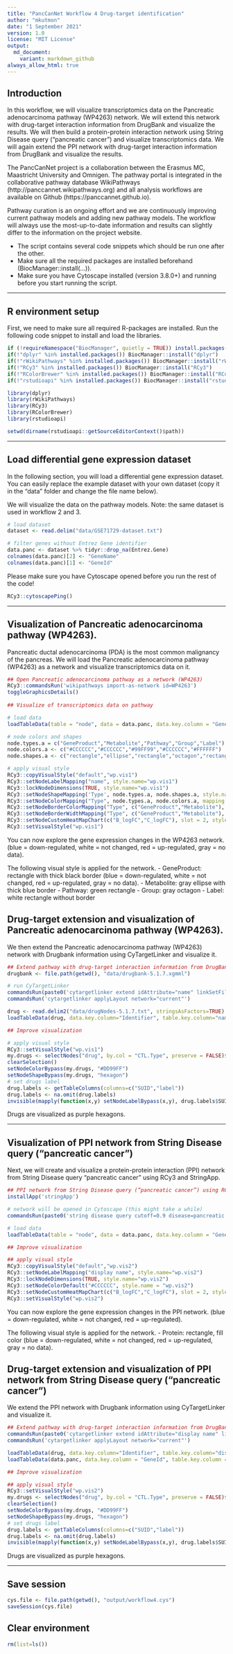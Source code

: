 ```yaml
---
title: "PancCanNet Workflow 4 Drug-target identification"
author: "mkutmon"
date: "1 September 2021"
version: 1.0
license: "MIT License"
output: 
  md_document:
    variant: markdown_github
always_allow_html: true
---
```

## Introduction

In this workflow, we will visualize transcriptomics data on the Pancreatic adenocarcinoma pathway (WP4263) network. We will extend this network with drug-target interaction information from DrugBank and visualize the results. We will then build a protein-protein interaction network using String Disease query (“pancreatic cancer”) and visualize transcriptomics data. We will again extend the PPI network with drug-target interaction information from DrugBank and visualize the results.

The PancCanNet project is a collaboration between the Erasmus MC, Maastricht University and Omnigen. The pathway portal is integrated in the collaborative pathway database WikiPathways (http://panccannet.wikipathways.org) and all analysis workflows are available on Github (https://panccannet.github.io). 

Pathway curation is an ongoing effort and we are continuously improving current pathway models and adding new pathway models. The workflow will always use the most-up-to-date information and results can slightly differ to the information on the project website. 

* The script contains several code snippets which should be run one after the other. 
* Make sure all the required packages are installed beforehand (BiocManager::install(...)). 
* Make sure you have Cytoscape installed (version 3.8.0+) and running before you start running the script. 

*** 

## R environment setup

First, we need to make sure all required R-packages are installed. Run the following code snippet to install and load the libraries. 
```r
if (!requireNamespace("BiocManager", quietly = TRUE)) install.packages("BiocManager")
if(!"dplyr" %in% installed.packages()) BiocManager::install("dplyr")
if(!"rWikiPathways" %in% installed.packages()) BiocManager::install("rWikiPathways")
if(!"RCy3" %in% installed.packages()) BiocManager::install("RCy3")
if(!"RColorBrewer" %in% installed.packages()) BiocManager::install("RColorBrewer")
if(!"rstudioapi" %in% installed.packages()) BiocManager::install("rstudioapi")

library(dplyr)
library(rWikiPathways)
library(RCy3)
library(RColorBrewer)
library(rstudioapi) 

setwd(dirname(rstudioapi::getSourceEditorContext()$path))
```

*** 

## Load differential gene expression dataset
In the following section, you will load a differential gene expression dataset. You can easily replace the example dataset with your own dataset (copy it in the "data" folder and change the file name below). 

We will visualize the data on the pathway models. Note: the same dataset is used in workflow 2 and 3.
```r
# load dataset 
dataset <- read.delim("data/GSE71729-dataset.txt")

# filter genes without Entrez Gene identifier
data.panc <- dataset %>% tidyr::drop_na(Entrez.Gene)
colnames(data.panc)[2] <- "GeneName"
colnames(data.panc)[1] <- "GeneId"

```

Please make sure you have Cytoscape opened before you run the rest of the code!

```r
RCy3::cytoscapePing()

```


***

## Visualization of Pancreatic adenocarcinoma pathway (WP4263).

Pancreatic ductal adenocarcinoma (PDA) is the most common malignancy of the pancreas. We will load the Pancreatic adenocarcinoma pathway (WP4263) as a network and visualize transcriptomics data on it.

```r

## Open Pancreatic adenocarcinoma pathway as a network (WP4263)
RCy3::commandsRun('wikipathways import-as-network id=WP4263') 
toggleGraphicsDetails()
  
## Visualize of transcriptomics data on pathway 

# load data 
loadTableData(table = "node", data = data.panc, data.key.column = "GeneName", table.key.column = "name")

# node colors and shapes
node.types.a = c("GeneProduct","Metabolite","Pathway","Group","Label") 
node.colors.a <- c("#CCCCCC","#CCCCCC","#99FF99","#CCCCCC","#FFFFFF")
node.shapes.a <- c("rectangle","ellipse","rectangle","octagon","rectangle")

# apply visual style 
RCy3::copyVisualStyle("default","wp.vis1")
RCy3::setNodeLabelMapping("name", style.name="wp.vis1")
RCy3::lockNodeDimensions(TRUE, style.name="wp.vis1")
RCy3::setNodeShapeMapping('Type', node.types.a, node.shapes.a, style.name="wp.vis1")
RCy3::setNodeColorMapping("Type", node.types.a, node.colors.a, mapping.type = 'd', default.color = "#CCCCCC", style.name = "wp.vis1")
RCy3::setNodeBorderColorMapping("Type", c("GeneProduct","Metabolite"), c("#000000","#0000FF"), mapping.type = 'd', default.color = "#CCCCCC", style.name = "wp.vis1")
RCy3::setNodeBorderWidthMapping("Type", c("GeneProduct","Metabolite"), c(5,5), mapping.type = 'd', style.name = "wp.vis1")
RCy3::setNodeCustomHeatMapChart(c("B_logFC","C_logFC"), slot = 2, style.name = "wp.vis1",  colors = c("#CC3300","#FFFFFF","#6699FF","#CCCCCC00"))
RCy3::setVisualStyle("wp.vis1")
```

You can now explore the gene expression changes in the WP4263 network. (blue = down-regulated, white = not changed, red = up-regulated, gray = no data).

The following visual style is applied for the network. 
- GeneProduct: rectangle with thick black border (blue = down-regulated, white = not changed, red = up-regulated, gray = no data).
- Metabolite: gray ellipse with thick blue border
- Pathway: green rectangle
- Group: gray octagon
- Label: white rectangle without border


## Drug-target extension and visualization of Pancreatic adenocarcinoma pathway (WP4263).

We then extend the Pancreatic adenocarcinoma pathway (WP4263) network with Drugbank information using CyTargetLinker and visualize it. 

```r
## Extend pathway with drug-target interaction information from DrugBank
drugbank <- file.path(getwd(), "data/drugbank-5.1.7.xgmml")

# run CyTargetLinker
commandsRun(paste0('cytargetlinker extend idAttribute="name" linkSetFiles="', drugbank, '"'))
commandsRun('cytargetlinker applyLayout network="current"')

drug <- read.delim2("data/drugNodes-5.1.7.txt", stringsAsFactors=TRUE)
loadTableData(drug, data.key.column="Identifier", table.key.column="name")

## Improve visualization

# apply visual style
RCy3::setVisualStyle("wp.vis1")
my.drugs <- selectNodes("drug", by.col = "CTL.Type", preserve = FALSE)$nodes 
clearSelection()
setNodeColorBypass(my.drugs, "#DD99FF")
setNodeShapeBypass(my.drugs, "hexagon")
# set drugs label 
drug.labels <- getTableColumns(columns=c("SUID","label"))
drug.labels <- na.omit(drug.labels)
invisible(mapply(function(x,y) setNodeLabelBypass(x,y), drug.labels$SUID, drug.labels$label))

```
Drugs are visualized as purple hexagons. 


***

## Visualization of PPI network from String Disease query (“pancreatic cancer”)

Next, we will create and visualize a protein-protein interaction (PPI) network from String Disease query "pancreatic cancer" using RCy3 and StringApp. 

```r
## PPI network from String Disease query (“pancreatic cancer”) using RCy3 + stringApp
installApp('stringApp') 

# network will be opened in Cytoscape (this might take a while)
commandsRun(paste0('string disease query cutoff=0.9 disease=pancreatic cancer'))

# load data 
loadTableData(table = "node", data = data.panc, data.key.column = "GeneName", table.key.column = "display name")

## Improve visualization

## apply visual style 
RCy3::copyVisualStyle("default","wp.vis2")
RCy3::setNodeLabelMapping("display name", style.name="wp.vis2")
RCy3::lockNodeDimensions(TRUE, style.name="wp.vis2")
RCy3::setNodeColorDefault("#CCCCCC", style.name = "wp.vis2")
RCy3::setNodeCustomHeatMapChart(c("B_logFC","C_logFC"), slot = 2, style.name = "wp.vis2",  colors = c("#CC3300","#FFFFFF","#6699FF","#CCCCCC00"))
RCy3::setVisualStyle("wp.vis2")

```
You can now explore the gene expression changes in the PPI network. (blue = down-regulated, white = not changed, red = up-regulated).

The following visual style is applied for the network. 
- Protein: rectangle, fill color (blue = down-regulated, white = not changed, red = up-regulated, gray = no data).


## Drug-target extension and visualization of PPI network from String Disease query (“pancreatic cancer”)

We extend the PPI network with Drugbank information using CyTargetLinker and visualize it. 

```r

## Extend pathway with drug-target interaction information from DrugBank
commandsRun(paste0('cytargetlinker extend idAttribute="display name" linkSetFiles="', drugbank, '"'))
commandsRun('cytargetlinker applyLayout network="current"')

loadTableData(drug, data.key.column="Identifier", table.key.column="display name")
loadTableData(data.panc, data.key.column = "GeneId", table.key.column = "GeneId") #needed? 

## Improve visualization

## apply visual style
RCy3::setVisualStyle("wp.vis2")
my.drugs <- selectNodes("drug", by.col = "CTL.Type", preserve = FALSE)$nodes 
clearSelection()
setNodeColorBypass(my.drugs, "#DD99FF")
setNodeShapeBypass(my.drugs, "hexagon")
# set drugs label 
drug.labels <- getTableColumns(columns=c("SUID","label"))
drug.labels <- na.omit(drug.labels)
invisible(mapply(function(x,y) setNodeLabelBypass(x,y), drug.labels$SUID, drug.labels$label))

```
Drugs are visualized as purple hexagons. 

***


## Save session

```r
cys.file <- file.path(getwd(), "output/workflow4.cys")
saveSession(cys.file) 
```

## Clear environment

```r
rm(list=ls())
```
